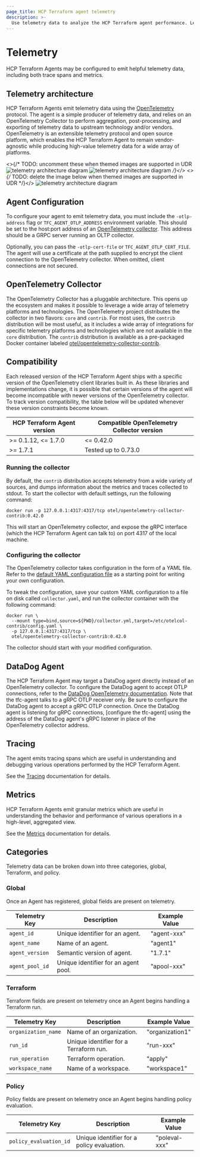 ```yaml
---
page_title: HCP Terraform agent telemetry
description: >-
  Use telemetry data to analyze the HCP Terraform agent performance. Learn about telemetry architecture and how to run and configure telemetry for your agents.
---
```


# Telemetry

HCP Terraform Agents may be configured to emit helpful telemetry data,
including both trace spans and metrics.

## Telemetry architecture

HCP Terraform Agents emit telemetry data using the
[OpenTelemetry](https://opentelemetry.io/) protocol. The agent is a simple
producer of telemetry data, and relies on an OpenTelemetry Collector to perform
aggregation, post-processing, and exporting of telemetry data to upstream
technology and/or vendors. OpenTelemetry is an extensible telemetry protocol and
open source platform, which enables the HCP Terraform Agent to remain
vendor-agnostic while producing high-value telemetry data for a wide array
of platforms.

<>{/* TODO: uncomment these when themed images are supported in UDR ![telemetry architecture diagram](/img/telemetry-arch-light.png#light-theme-only) ![telemetry architecture diagram](/img/telemetry-arch-dark.png#dark-theme-only) */}</>
<>{/* TODO: delete the image below when themed images are supported in UDR */}</>
![telemetry architecture diagram](/img/telemetry-arch-dark.png)

## Agent Configuration

To configure your agent to emit telemetry data, you must include the
`-otlp-address` flag or `TFC_AGENT_OTLP_ADDRESS` environment variable. This
should be set to the host:port address of an [OpenTelemetry
collector](https://opentelemetry.io/docs/concepts/data-collection/). This
address should be a GRPC server running an OLTP collector.

Optionally, you can pass the `-otlp-cert-file` or `TFC_AGENT_OTLP_CERT_FILE`.
The agent will use a certificate at the path supplied to encrypt the client
connection to the OpenTelemetry collector. When omitted, client connections are
not secured.

## OpenTelemetry Collector

The OpenTelemetry Collector has a pluggable architecture. This opens up the
ecosystem and makes it possible to leverage a wide array of telemetry platforms
and technologies. The OpenTelemetry project distributes the collector in two
flavors: `core` and `contrib`. For most uses, the `contrib` distribution will
be most useful, as it includes a wide array of integrations for specific
telemetry platforms and technologies which are not available in the `core`
distribution. The `contrib` distribution is available as a pre-packaged
Docker container labeled
[otel/opentelemetry-collector-contrib](https://hub.docker.com/r/otel/opentelemetry-collector-contrib).

## Compatibility

Each released version of the HCP Terraform Agent ships with a specific version
of the OpenTelemetry client libraries built in. As these libraries and
implementations change, it is possible that certain versions of the agent will
become incompatible with newer versions of the OpenTelemetry collector. To
track version compatibility, the table below will be updated whenever these
version constraints become known.

| HCP Terraform Agent version | Compatible OpenTelemetry Collector version |
| ----------------------------- | ------------------------------------------ |
| >= 0.1.12, <= 1.7.0           | <= 0.42.0                                  |
| >= 1.7.1                      | Tested up to 0.73.0                        |

### Running the collector

By default, the `contrib` distribution accepts telemetry from a wide variety of
sources, and dumps information about the metrics and traces collected to stdout.
To start the collector with default settings, run the following command:

```
docker run -p 127.0.0.1:4317:4317/tcp otel/opentelemetry-collector-contrib:0.42.0
```

This will start an OpenTelemetry collector, and expose the gRPC interface (which
the HCP Terraform Agent can talk to) on port 4317 of the local machine.

### Configuring the collector

The OpenTelemetry collector takes configuration in the form of a YAML file. Refer to the [default YAML configuration file](https://github.com/open-telemetry/opentelemetry-collector-releases/blob/main/distributions/otelcol-contrib/config.yaml) as a starting point for writing your own configuration.

To tweak the configuration, save your custom YAML configuration to a file on
disk called `collector.yaml`, and run the collector container with the
following command:

```
docker run \
  --mount type=bind,source=${PWD}/collector.yml,target=/etc/otelcol-contrib/config.yaml \
  -p 127.0.0.1:4317:4317/tcp \
  otel/opentelemetry-collector-contrib:0.42.0
```

The collector should start with your modified configuration.

## DataDog Agent

The HCP Terraform Agent may target a DataDog agent directly instead of an
OpenTelemetry collector. To configure the DataDog agent to accept OTLP
connections, refer to the [DataDog OpenTelemetry
documentation](https://docs.datadoghq.com/opentelemetry/otlp_ingest_in_the_agent).
Note that the tfc-agent talks to a gRPC OTLP receiver only. Be sure to
configure the DataDog agent to accept a gRPC OTLP connection. Once the
DataDog agent is listening for gRPC connections, [configure the tfc-agent] using
the address of the DataDog agent's gRPC listener in place of the OpenTelemetry
collector address.

## Tracing

The agent emits tracing spans which are useful in understanding and debugging
various operations performed by the HCP Terraform Agent.

See the [Tracing](/terraform/cloud-docs/agents/tracing) documentation for details.

## Metrics

HCP Terraform Agents emit granular metrics which are useful in understanding
the behavior and performance of various operations in a high-level, aggregated
view.

See the [Metrics](/terraform/cloud-docs/agents/metrics) documentation for details.

## Categories

Telemetry data can be broken down into three categories, global, Terraform, and policy.

### Global
Once an Agent has registered, global fields are present on telemetry.

| Telemetry Key            | Description                             | Example Value      |
| ------------------------ | --------------------------------------- | ------------------ |
| `agent_id`               | Unique identifier for an agent.         | "agent-xxx"        |
| `agent_name`             | Name of an agent.                       | "agent1"           |
| `agent_version`          | Semantic version of agent.              | "1.7.1"            |
| `agent_pool_id`          | Unique identifier for an agent pool.    | "apool-xxx"        |

### Terraform
Terraform fields are present on telemetry once an Agent begins handling a Terraform run.

| Telemetry Key            | Description                              | Example Value     |
| ------------------------ | ---------------------------------------- | ----------------- |
| `organization_name`      | Name of an organization.                 | "organization1"   |
| `run_id`                 | Unique identifier for a Terraform run.   | "run-xxx"         |
| `run_operation`          | Terraform operation.                     | "apply"           |
| `workspace_name`         | Name of a workspace.                     | "workspace1"      |

### Policy
Policy fields are present on telemetry once an Agent begins handling policy evaluation.

| Telemetry Key            | Description                               | Example Value    |
| ------------------------ | ----------------------------------------- | ---------------- |
| `policy_evaluation_id`   | Unique identifier for a policy evaluation.| "poleval-xxx"    |

